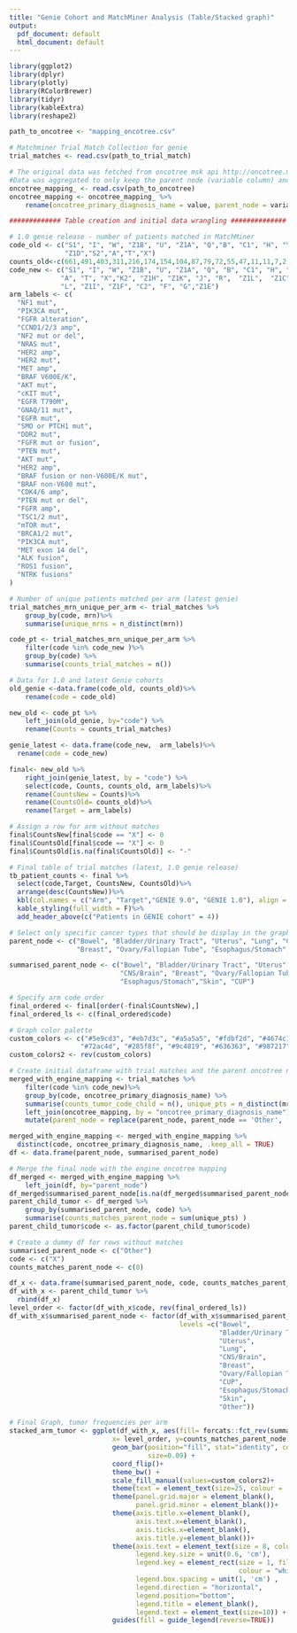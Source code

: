 ```yaml
---
title: "Genie Cohort and MatchMiner Analysis (Table/Stacked graph)"
output:
  pdf_document: default
  html_document: default
---
```


```r
library(ggplot2)
library(dplyr)
library(plotly)
library(RColorBrewer)
library(tidyr)
library(kableExtra)
library(reshape2)
```

```r

path_to_oncotree <- "mapping_oncotree.csv"

# Matchminer Trial Match Collection for genie
trial_matches <- read.csv(path_to_trial_match)

# The original data was fetched from oncotree msk api http://oncotree.mskcc.org/#/home. 
#Data was aggregated to only keep the parent node (variable column) and all of the subsequent nodes (value column)
oncotree_mapping_ <- read.csv(path_to_oncotree)
oncotree_mapping <- oncotree_mapping_ %>%
    rename(oncotree_primary_diagnosis_name = value, parent_node = variable)
```

```r
############# Table creation and initial data wrangling ##############

# 1.0 genie release - number of patients matched in MatchMiner 
code_old <- c("S1", "I", "W", "Z1B", "U", "Z1A", "Q","B", "C1", "H", "Y", "V","E",
              "Z1D","S2","A","T","X")
counts_old<-c(661,491,403,311,216,174,154,104,87,79,72,55,47,11,11,7,2,0)
code_new <- c("S1", "I", "W", "Z1B", "U", "Z1A", "Q", "B", "C1", "H", "Y", "V","E","S2",
             "A", "T", "X","K2", "Z1H", "Z1K", "J", "R",  "Z1L",  "Z1C", "N", "K1",  "M", 
             "L", "Z1I", "Z1F", "C2", "F", "G","Z1E")
arm_labels <- c(
  "NF1 mut", 
  "PIK3CA mut",
  "FGFR alteration", 
  "CCND1/2/3 amp",
  "NF2 mut or del",
  "NRAS mut", 
  "HER2 amp",
  "HER2 mut",
  "MET amp", 
  "BRAF V600E/K", 
  "AKT mut", 
  "cKIT mut",
  "EGFR T790M",
  "GNAQ/11 mut",
  "EGFR mut",
  "SMO or PTCH1 mut",
  "DDR2 mut",
  "FGFR mut or fusion",
  "PTEN mut", 
  "AKT mut",
  "HER2 amp",
  "BRAF fusion or non-V600E/K mut",
  "BRAF non-V600 mut",
  "CDK4/6 amp",
  "PTEN mut or del",
  "FGFR amp",
  "TSC1/2 mut",
  "mTOR mut",
  "BRCA1/2 mut",
  "PIK3CA mut",
  "MET exon 14 del",
  "ALK fusion",
  "ROS1 fusion",
  "NTRK fusions"
)

# Number of unique patients matched per arm (latest genie)
trial_matches_mrn_unique_per_arm <- trial_matches %>%
    group_by(code, mrn)%>%
    summarise(unique_mrns = n_distinct(mrn))

code_pt <- trial_matches_mrn_unique_per_arm %>%
    filter(code %in% code_new )%>%
    group_by(code) %>%
    summarise(counts_trial_matches = n())

# Data for 1.0 and latest Genie cohorts 
old_genie <-data.frame(code_old, counts_old)%>%
    rename(code = code_old)

new_old <- code_pt %>%
    left_join(old_genie, by="code") %>%
    rename(Counts = counts_trial_matches)

genie_latest <- data.frame(code_new,  arm_labels)%>%
  rename(code = code_new)

final<- new_old %>%
    right_join(genie_latest, by = "code") %>% 
    select(code, Counts, counts_old, arm_labels)%>% 
    rename(CountsNew = Counts)%>%
    rename(CountsOld= counts_old)%>%
    rename(Target = arm_labels)

# Assign a row for arm without matches
final$CountsNew[final$code == "X"] <- 0
final$CountsOld[final$code == "X"] <- 0
final$CountsOld[is.na(final$CountsOld)] <- "-"

```

```r
# Final table of trial matches (latest, 1.0 genie release)
tb_patient_counts <- final %>%
  select(code,Target, CountsNew, CountsOld)%>%
  arrange(desc(CountsNew))%>%
  kbl(col.names = c("Arm", "Target","GENIE 9.0", "GENIE 1.0"), align = "c")%>%
  kable_styling(full_width = F)%>%
  add_header_above(c("Patients in GENIE cohort" = 4))
```

```r
# Select only specific cancer types that should be display in the graph 
parent_node <- c("Bowel", "Bladder/Urinary Tract", "Uterus", "Lung", "CNS/Brain", 
                 "Breast", "Ovary/Fallopian Tube", "Esophagus/Stomach", "Skin", "CUP")

summarised_parent_node <- c("Bowel", "Bladder/Urinary Tract", "Uterus", "Lung", 
                            "CNS/Brain", "Breast", "Ovary/Fallopian Tube", 
                            "Esophagus/Stomach","Skin", "CUP")

# Specify arm code order
final_ordered <- final[order(-final$CountsNew),]
final_ordered_ls <- c(final_ordered$code)

# Graph color palette 
custom_colors <- c("#5e9cd3", "#eb7d3c", "#a5a5a5", "#fdbf2d", "#4674c1", 
                  "#72ac4d", "#285f8f", "#9c4819", "#636363", "#987217", "#284576")
custom_colors2 <- rev(custom_colors)

# Create initial dataframe with trial matches and the parent oncotree nodes
merged_with_engine_mapping <- trial_matches %>%
    filter(code %in% code_new)%>%
    group_by(code, oncotree_primary_diagnosis_name) %>%
    summarise(counts_tumor_code_child = n(), unique_pts = n_distinct(mrn)) %>%
    left_join(oncotree_mapping, by = "oncotree_primary_diagnosis_name")%>%
    mutate(parent_node = replace(parent_node, parent_node == 'Other', 'CUP'))

merged_with_engine_mapping <- merged_with_engine_mapping %>%
  distinct(code, oncotree_primary_diagnosis_name, .keep_all = TRUE)
df <- data.frame(parent_node, summarised_parent_node)

# Merge the final node with the engine oncotree mapping
df_merged <- merged_with_engine_mapping %>%
    left_join(df, by="parent_node")
df_merged$summarised_parent_node[is.na(df_merged$summarised_parent_node)] <- "Other"
parent_child_tumor <- df_merged %>%
    group_by(summarised_parent_node, code) %>%
    summarise(counts_matches_parent_node = sum(unique_pts) )
parent_child_tumor$code <- as.factor(parent_child_tumor$code)

# Create a dummy df for rows without matches 
summarised_parent_node <- c("Other")
code <- c("X")
counts_matches_parent_node <- c(0)

df_x <- data.frame(summarised_parent_node, code, counts_matches_parent_node)
df_with_x <- parent_child_tumor %>%
  rbind(df_x)
level_order <- factor(df_with_x$code, rev(final_ordered_ls))
df_with_x$summarised_parent_node <- factor(df_with_x$summarised_parent_node, 
                                           levels =c("Bowel",
                                                     "Bladder/Urinary Tract",
                                                     "Uterus",
                                                     "Lung",
                                                     "CNS/Brain",
                                                     "Breast",
                                                     "Ovary/Fallopian Tube",
                                                     "CUP",
                                                     "Esophagus/Stomach",
                                                     "Skin",
                                                     "Other"))
```

```r
# Final Graph, tumor frequencies per arm 
stacked_arm_tumor <- ggplot(df_with_x, aes(fill= forcats::fct_rev(summarised_parent_node), 
                          x= level_order, y=counts_matches_parent_node)) + 
                          geom_bar(position="fill", stat="identity", color='black', 
                                   size=0.09) +
                          coord_flip()+
                          theme_bw() +
                          scale_fill_manual(values=custom_colors2)+
                          theme(text = element_text(size=25, colour = 'black'))+
                          theme(panel.grid.major = element_blank(),
                                panel.grid.minor = element_blank())+
                          theme(axis.title.x=element_blank(),
                                axis.text.x=element_blank(),
                                axis.ticks.x=element_blank(),
                                axis.title.y=element_blank())+
                          theme(axis.text = element_text(size = 8, colour = 'Black'), 
                                legend.key.size = unit(0.6, 'cm'),
                                legend.key = element_rect(size = 1, fill = "white", 
                                                          colour = "white"),
                                legend.box.spacing = unit(1, 'cm') , 
                                legend.direction = "horizontal", 
                                legend.position="bottom", 
                                legend.title = element_blank(), 
                                legend.text = element_text(size=10)) +
                          guides(fill = guide_legend(reverse=TRUE))
```
